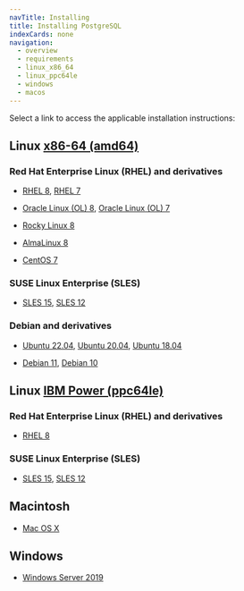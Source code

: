 ```yaml
---
navTitle: Installing
title: Installing PostgreSQL
indexCards: none
navigation:
  - overview
  - requirements
  - linux_x86_64
  - linux_ppc64le
  - windows
  - macos
---
```


Select a link to access the applicable installation instructions:

## Linux [x86-64 (amd64)](linux_x86_64)

### Red Hat Enterprise Linux (RHEL) and derivatives

- [RHEL 8](linux_x86_64/postgresql_rhel_8), [RHEL 7](linux_x86_64/postgresql_rhel_7)

- [Oracle Linux (OL) 8](linux_x86_64/postgresql_rhel_8), [Oracle Linux (OL) 7](linux_x86_64/postgresql_rhel_7)

- [Rocky Linux 8](linux_x86_64/postgresql_other_linux_8)

- [AlmaLinux 8](linux_x86_64/postgresql_other_linux_8)

- [CentOS 7](linux_x86_64/postgresql_centos_7)

### SUSE Linux Enterprise (SLES)

- [SLES 15](linux_x86_64/postgresql_sles_15), [SLES 12](linux_x86_64/postgresql_sles_12)

### Debian and derivatives

- [Ubuntu 22.04](linux_x86_64/postgresql_ubuntu_22), [Ubuntu 20.04](linux_x86_64/postgresql_ubuntu_20), [Ubuntu 18.04](linux_x86_64/postgresql_ubuntu_18)

- [Debian 11](linux_x86_64/postgresql_debian_11), [Debian 10](linux_x86_64/postgresql_debian_10)

## Linux [IBM Power (ppc64le)](linux_ppc64le)

### Red Hat Enterprise Linux (RHEL) and derivatives

- [RHEL 8](linux_ppc64le/postgresql_rhel_8)

### SUSE Linux Enterprise (SLES)

- [SLES 15](linux_ppc64le/postgresql_sles_15), [SLES 12](linux_ppc64le/postgresql_sles_12)

## Macintosh

- [Mac OS X](macos)

## Windows

- [Windows Server 2019](windows)
